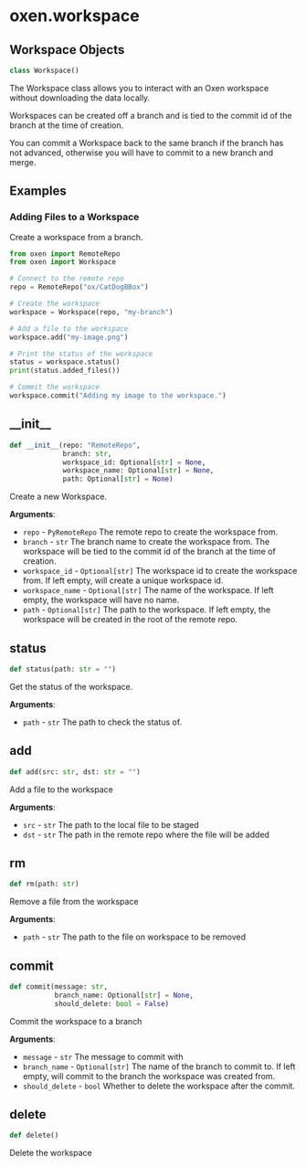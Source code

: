<a id="oxen.workspace"></a>

# oxen.workspace

<a id="oxen.workspace.Workspace"></a>

## Workspace Objects

```python
class Workspace()
```

The Workspace class allows you to interact with an Oxen workspace
without downloading the data locally.

Workspaces can be created off a branch and is tied to the commit id of the branch
at the time of creation.

You can commit a Workspace back to the same branch if the branch has not
advanced, otherwise you will have to commit to a new branch and merge.

## Examples

### Adding Files to a Workspace

Create a workspace from a branch.

```python
from oxen import RemoteRepo
from oxen import Workspace

# Connect to the remote repo
repo = RemoteRepo("ox/CatDogBBox")

# Create the workspace
workspace = Workspace(repo, "my-branch")

# Add a file to the workspace
workspace.add("my-image.png")

# Print the status of the workspace
status = workspace.status()
print(status.added_files())

# Commit the workspace
workspace.commit("Adding my image to the workspace.")
```

<a id="oxen.workspace.Workspace.__init__"></a>

## \_\_init\_\_

```python
def __init__(repo: "RemoteRepo",
             branch: str,
             workspace_id: Optional[str] = None,
             workspace_name: Optional[str] = None,
             path: Optional[str] = None)
```

Create a new Workspace.

**Arguments**:

- `repo` - `PyRemoteRepo`
  The remote repo to create the workspace from.
- `branch` - `str`
  The branch name to create the workspace from. The workspace
  will be tied to the commit id of the branch at the time of creation.
- `workspace_id` - `Optional[str]`
  The workspace id to create the workspace from.
  If left empty, will create a unique workspace id.
- `workspace_name` - `Optional[str]`
  The name of the workspace. If left empty, the workspace will have no name.
- `path` - `Optional[str]`
  The path to the workspace. If left empty, the workspace will be created in the root of the remote repo.

<a id="oxen.workspace.Workspace.status"></a>

## status

```python
def status(path: str = "")
```

Get the status of the workspace.

**Arguments**:

- `path` - `str`
  The path to check the status of.

<a id="oxen.workspace.Workspace.add"></a>

## add

```python
def add(src: str, dst: str = "")
```

Add a file to the workspace

**Arguments**:

- `src` - `str`
  The path to the local file to be staged
- `dst` - `str`
  The path in the remote repo where the file will be added

<a id="oxen.workspace.Workspace.rm"></a>

## rm

```python
def rm(path: str)
```

Remove a file from the workspace

**Arguments**:

- `path` - `str`
  The path to the file on workspace to be removed

<a id="oxen.workspace.Workspace.commit"></a>

## commit

```python
def commit(message: str,
           branch_name: Optional[str] = None,
           should_delete: bool = False)
```

Commit the workspace to a branch

**Arguments**:

- `message` - `str`
  The message to commit with
- `branch_name` - `Optional[str]`
  The name of the branch to commit to. If left empty, will commit to the branch
  the workspace was created from.
- `should_delete` - `bool`
  Whether to delete the workspace after the commit.

<a id="oxen.workspace.Workspace.delete"></a>

## delete

```python
def delete()
```

Delete the workspace

